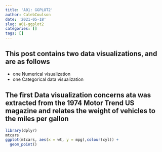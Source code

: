 ```yaml
---
title: 'A01: GGPLOT2'
author: CalebCoulson
date: '2021-05-18'
slug: a01-ggplot2
categories: []
tags: []
---
```

## This post contains two data visualizations, and are as follows

* one Numerical visualization
* one Categorical data visualization

## The first Data visualization concerns ata was extracted from the 1974 Motor Trend US magazine and relates the weight of vehicles to the miles per gallon

```r
library(dplyr)
mtcars 
ggplot(mtcars, aes(x = wt, y = mpg),colour(cyl)) +
  geom_point() 
```

